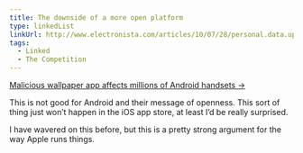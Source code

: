 ```yaml
---
title: The downside of a more open platform
type: linkedList
linkUrl: http://www.electronista.com/articles/10/07/28/personal.data.uploaded.to.chinese.website
tags:
  - Linked
  - The Competition
---
```


[Malicious wallpaper app affects millions of Android handsets →](http://www.electronista.com/articles/10/07/28/personal.data.uploaded.to.chinese.website/)

This is not good for Android and their message of openness. This sort of thing just won’t happen in the iOS app store, at least I’d be really surprised.

I have wavered on this before, but this is a pretty strong argument for the way Apple runs things.
